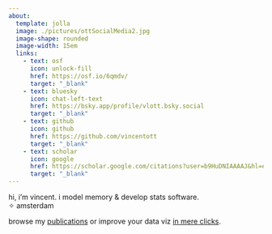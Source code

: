 ```yaml
---
about:
  template: jolla
  image: ./pictures/ottSocialMedia2.jpg
  image-shape: rounded
  image-width: 15em
  links:
    - text: osf
      icon: unlock-fill
      href: https://osf.io/6qmdv/
      target: "_blank"
    - text: bluesky
      icon: chat-left-text
      href: https://bsky.app/profile/vlott.bsky.social
      target: "_blank"
    - text: github
      icon: github
      href: https://github.com/vincentott
      target: "_blank"
    - text: scholar
      icon: google
      href: https://scholar.google.com/citations?user=b9HuDNIAAAAJ&hl=en
      target: "_blank"
---
```

hi, i'm vincent. i model memory & develop stats software.  
✧ amsterdam   

browse my [publications](publications.qmd) or improve your data viz [in mere clicks](raincloudplots.qmd).